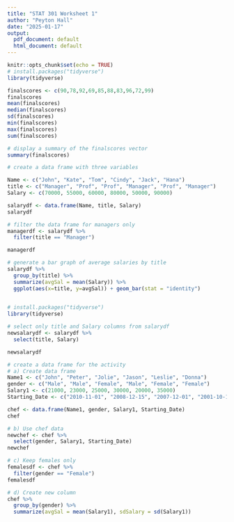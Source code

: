 ```yaml
---
title: "STAT 301 Worksheet 1"
author: "Peyton Hall"
date: "2025-01-17"
output:
  pdf_document: default
  html_document: default
---
```


```r
knitr::opts_chunk$set(echo = TRUE)
# install.packages("tidyverse")
library(tidyverse)
```

```r
finalscores <- c(90,78,92,69,85,88,83,96,72,99)
finalscores
mean(finalscores)
median(finalscores)
sd(finalscores)
min(finalscores)
max(finalscores)
sum(finalscores)
```

```r
# display a summary of the finalscores vector
summary(finalscores)
```

```r
# create a data frame with three variables

Name <- c("John", "Kate", "Tom", "Cindy", "Jack", "Hana")
title <- c("Manager", "Prof", "Prof", "Manager", "Prof", "Manager")
Salary <- c(70000, 55000, 60000, 80000, 50000, 90000)

salarydf <- data.frame(Name, title, Salary)
salarydf
```

```r
# filter the data frame for managers only
managerdf <- salarydf %>%
  filter(title == "Manager")

managerdf
```

```r
# generate a bar graph of average salaries by title
salarydf %>%
  group_by(title) %>%
  summarize(avgSal = mean(Salary)) %>%
  ggplot(aes(x=title, y=avgSal)) + geom_bar(stat = "identity")
  
```



```r
# install.packages("tidyverse")
library(tidyverse)

# select only title and Salary columns from salarydf
newsalarydf <- salarydf %>%
  select(title, Salary)

newsalarydf
```


```r
# create a data frame for the activity
# a) Create data frame
Name1 <- c("John", "Peter", "Jolie", "Jason", "Leslie", "Donna")
gender <- c("Male", "Male", "Female", "Male", "Female", "Female")
Salary1 <- c(21000, 23000, 25000, 30000, 20000, 35000)
Starting_Date <- c("2010-11-01", "2008-12-15", "2007-12-01", "2001-10-10", "2009-01-10", "2001-05-01")

chef <- data.frame(Name1, gender, Salary1, Starting_Date)
chef

```

```r
# b) Use chef data
newchef <- chef %>%
  select(gender, Salary1, Starting_Date)
newchef
```

```r
# c) Keep females only
femalesdf <- chef %>%
  filter(gender == "Female")
femalesdf
```

```r
# d) Create new column
chef %>%
  group_by(gender) %>%
  summarize(avgSal = mean(Salary1), sdSalary = sd(Salary1))
```